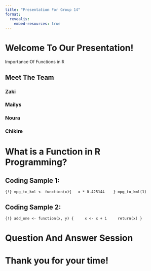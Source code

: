 ```yaml
---
title: "Presentation For Group 14"
format:
  revealjs:
    embed-resources: true
---
```




# Welcome To Our Presentation!
Importance Of Functions in R

## Meet The Team
### Zaki
### Mailys
### Noura
### Chikire

# What is a Function in R Programming?

## Coding Sample 1:
```{!}
mpg_to_kml <- function(x){
  x * 0.425144 
  }
mpg_to_kml(1)
```

## Coding Sample 2:
```{!}
add_one <- function(x, y) {
    x <- x + 1
    return(x)
}
```

# Question And Answer Session

# Thank you for your time!